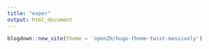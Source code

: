 ```yaml
---
title: "exper"
output: html_document
---
```


```r
blogdown::new_site(theme = 'openZH/hugo-theme-twist-massively')
```

